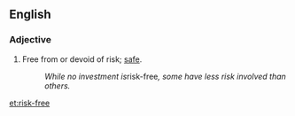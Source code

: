 {{also|riskfree}}
==English==

===Adjective===
{{en-adj}}

# Free from or devoid of risk; [[safe]].
#: ''While no investment is ''risk-free'', some have less risk involved than others.''

[[et:risk-free]]